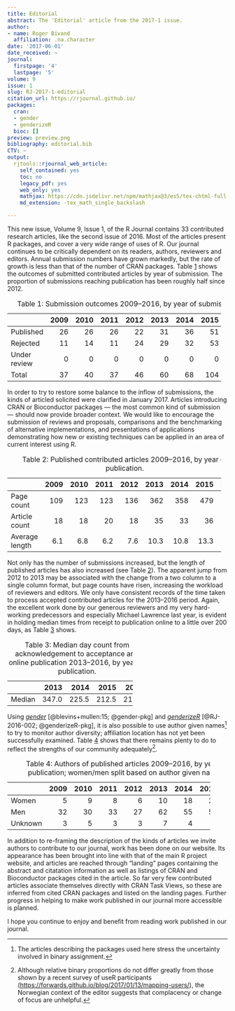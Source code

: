 ```yaml
---
title: Editorial
abstract: The 'Editorial' article from the 2017-1 issue.
author:
- name: Roger Bivand
  affiliation: .na.character
date: '2017-06-01'
date_received: ~
journal:
  firstpage: '4'
  lastpage: '5'
volume: 9
issue: 1
slug: RJ-2017-1-editorial
citation_url: https://rjournal.github.io/
packages:
  cran:
  - gender
  - genderizeR
  bioc: []
preview: preview.png
bibliography: editorial.bib
CTV: ~
output:
  rjtools::rjournal_web_article:
    self_contained: yes
    toc: no
    legacy_pdf: yes
    web_only: yes
    mathjax: https://cdn.jsdelivr.net/npm/mathjax@3/es5/tex-chtml-full.js
    md_extension: -tex_math_single_backslash

---
```


::: article
This new issue, Volume 9, Issue 1, of the R Journal contains 33
contributed research articles, like the second issue of 2016. Most of
the articles present R packages, and cover a very wide range of uses of
R. Our journal continues to be critically dependent on its readers,
authors, reviewers and editors. Annual submission numbers have grown
markedly, but the rate of growth is less than that of the number of CRAN
packages. Table [1](#tab:subs) shows the outcomes of submitted
contributed articles by year of submission. The proportion of
submissions reaching publication has been roughly half since 2012.

::: {#tab:subs}
  ----------------------------------------------------------------------
                   2009   2010   2011   2012   2013   2014   2015   2016
  -------------- ------ ------ ------ ------ ------ ------ ------ ------
  Published          26     26     26     22     31     36     51     58

  Rejected           11     14     11     24     29     32     53     64

  Under review        0      0      0      0      0      0      0     19

  Total              37     40     37     46     60     68    104    141
  ----------------------------------------------------------------------

  : Table 1: Submission outcomes 2009--2016, by year of submission.
:::

In order to try to restore some balance to the inflow of submissions,
the kinds of articled solicited were clarified in January 2017. Articles
introducing CRAN or Bioconductor packages --- the most common kind of
submission --- should now provide broader context. We would like to
encourage the submission of reviews and proposals, comparisons and the
benchmarking of alternative implementations, and presentations of
applications demonstrating how new or existing techniques can be applied
in an area of current interest using R.

::: {#tab:pages}
  ------------------------------------------------------------------------
                     2009   2010   2011   2012   2013   2014   2015   2016
  ---------------- ------ ------ ------ ------ ------ ------ ------ ------
  Page count          109    123    123    136    362    358    479    895

  Article count        18     18     20     18     35     33     36     62

  Average length      6.1    6.8    6.2    7.6   10.3   10.8   13.3   14.4
  ------------------------------------------------------------------------

  : Table 2: Published contributed articles 2009--2016, by year of
  publication.
:::

Not only has the number of submissions increased, but the length of
published articles has also increased (see Table [2](#tab:pages)). The
apparent jump from 2012 to 2013 may be associated with the change from a
two column to a single column format, but page counts have risen,
increasing the workload of reviewers and editors. We only have
consistent records of the time taken to process accepted contributed
articles for the 2013--2016 period. Again, the excellent work done by
our generous reviewers and my very hard-working predecessors and
especially Michael Lawrence last year, is evident in holding median
times from receipt to publication online to a little over 200 days, as
Table [3](#tab:gest) shows.

::: {#tab:gest}
  ----------------------------------------
              2013    2014    2015    2016
  -------- ------- ------- ------- -------
  Median     347.0   225.5   212.5   212.0

  ----------------------------------------

  : Table 3: Median day count from acknowledgement to acceptance and
  online publication 2013--2016, by year of publication.
:::

Using [*gender*](https://CRAN.R-project.org/package=gender)
[@blevins+mullen:15; @gender-pkg] and
[*genderizeR*](https://CRAN.R-project.org/package=genderizeR)
[@RJ-2016-002; @genderizeR-pkg], it is also possible to use author given
names[^1] to try to monitor author diversity; affiliation location has
not yet been successfully examined. Table [4](#tab:gen) shows that there
remains plenty to do to reflect the strengths of our community
adequately[^2].

::: {#tab:gen}
  -----------------------------------------------------------------
              2009   2010   2011   2012   2013   2014   2015   2016
  --------- ------ ------ ------ ------ ------ ------ ------ ------
  Women          5      9      8      6     10     18     27     32

  Men           32     30     33     27     62     55     55    121

  Unknown        3      5      3      3      7      4      9     10
  -----------------------------------------------------------------

  : Table 4: Authors of published articles 2009--2016, by year of
  publication; women/men split based on author given names.
:::

In addition to re-framing the description of the kinds of articles we
invite authors to contribute to our journal, work has been done on our
website. Its appearance has been brought into line with that of the main
R project website, and articles are reached through "landing" pages
containing the abstract and citatation information as well as listings
of CRAN and Bioconductor packages cited in the article. So far very few
contributed articles associate themselves directly with CRAN Task Views,
so these are inferred from cited CRAN packages and listed on the landing
pages. Further progress in helping to make work published in our journal
more accessible is planned.

I hope you continue to enjoy and benefit from reading work published in
our journal.
:::

[^1]: The articles describing the packages used here stress the
    uncertainty involved in binary assignment.

[^2]: Although relative binary proportions do not differ greatly from
    those shown by a recent survey of useR participants
    (<https://forwards.github.io/blog/2017/01/13/mapping-users/>), the
    Norwegian context of the editor suggests that complacency or change
    of focus are unhelpful.
